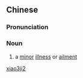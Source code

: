 ==Chinese==
{{zh-forms}}

===Pronunciation===
{{zh-pron
|m=xiǎojí
|cat=n
}}

===Noun===
{{zh-noun}}

# {{lb|zh|literary}} a [[minor]] [[illness]] or [[ailment]]

[[Category:Mandarin literary terms|xiao3ji2]]